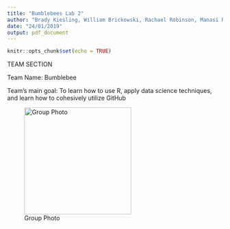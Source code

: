 ```yaml
---
title: "Bumblebees Lab 2"
author: "Brady Kiesling, William Brickowski, Rachael Robinson, Manasi Raol"
date: "24/01/2019"
output: pdf_document
---
```


```r
knitr::opts_chunk$set(echo = TRUE)
```

TEAM SECTION

Team Name: Bumblebee 

Team’s main goal: To learn how to use R, apply data science techniques, and learn how to cohesively utilize GitHub

![Group Photo](group_pic.JPG){width=250px}


